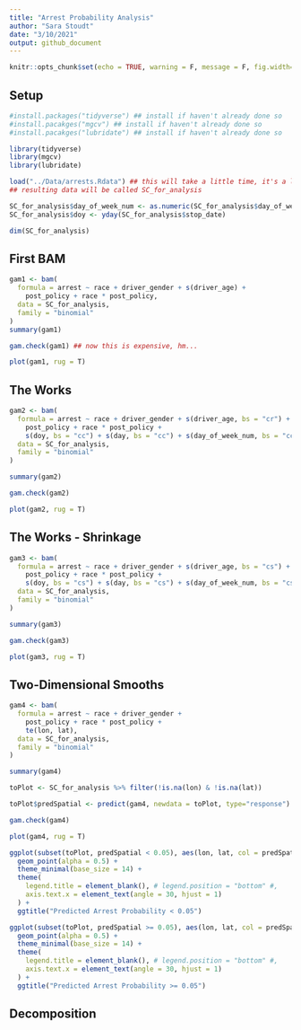 ```yaml
---
title: "Arrest Probability Analysis"
author: "Sara Stoudt"
date: "3/10/2021"
output: github_document
---
```


```r
knitr::opts_chunk$set(echo = TRUE, warning = F, message = F, fig.width=8, fig.height=8)
```

## Setup

```r
#install.packages("tidyverse") ## install if haven't already done so
#install.pacakges("mgcv") ## install if haven't already done so
#install.pacakges("lubridate") ## install if haven't already done so

library(tidyverse)
library(mgcv)
library(lubridate)
```

```r
load("../Data/arrests.Rdata") ## this will take a little time, it's a lot of data
## resulting data will be called SC_for_analysis

SC_for_analysis$day_of_week_num <- as.numeric(SC_for_analysis$day_of_week)
SC_for_analysis$doy <- yday(SC_for_analysis$stop_date)

dim(SC_for_analysis)
```

## First BAM 

```r
gam1 <- bam(
  formula = arrest ~ race + driver_gender + s(driver_age) +
    post_policy + race * post_policy,
  data = SC_for_analysis,
  family = "binomial"
)
summary(gam1)
```

```r
gam.check(gam1) ## now this is expensive, hm...
```

```r
plot(gam1, rug = T)
```

## The Works

```r
gam2 <- bam(
  formula = arrest ~ race + driver_gender + s(driver_age, bs = "cr") +
    post_policy + race * post_policy +
    s(doy, bs = "cc") + s(day, bs = "cc") + s(day_of_week_num, bs = "cc", k = 4),
  data = SC_for_analysis,
  family = "binomial"
)

summary(gam2)
```

```r
gam.check(gam2)
```

```r
plot(gam2, rug = T)
```


## The Works - Shrinkage

```r
gam3 <- bam(
  formula = arrest ~ race + driver_gender + s(driver_age, bs = "cs") +
    post_policy + race * post_policy +
    s(doy, bs = "cs") + s(day, bs = "cs") + s(day_of_week_num, bs = "cs", k = 4),
  data = SC_for_analysis,
  family = "binomial"
)

summary(gam3)
```

```r
gam.check(gam3)
```

```r
plot(gam3, rug = T)
```

## Two-Dimensional Smooths

```r
gam4 <- bam(
  formula = arrest ~ race + driver_gender +
    post_policy + race * post_policy +
    te(lon, lat),
  data = SC_for_analysis,
  family = "binomial"
)

summary(gam4)

toPlot <- SC_for_analysis %>% filter(!is.na(lon) & !is.na(lat))

toPlot$predSpatial <- predict(gam4, newdata = toPlot, type="response")
```

```r
gam.check(gam4)
```

```r
plot(gam4, rug = T)
```

```r
ggplot(subset(toPlot, predSpatial < 0.05), aes(lon, lat, col = predSpatial)) +
  geom_point(alpha = 0.5) +
  theme_minimal(base_size = 14) +
  theme(
    legend.title = element_blank(), # legend.position = "bottom" #,
    axis.text.x = element_text(angle = 30, hjust = 1)
  ) +
  ggtitle("Predicted Arrest Probability < 0.05")

ggplot(subset(toPlot, predSpatial >= 0.05), aes(lon, lat, col = predSpatial)) +
  geom_point(alpha = 0.5) +
  theme_minimal(base_size = 14) +
  theme(
    legend.title = element_blank(), # legend.position = "bottom" #,
    axis.text.x = element_text(angle = 30, hjust = 1)
  ) +
  ggtitle("Predicted Arrest Probability >= 0.05")
```


## Decomposition
